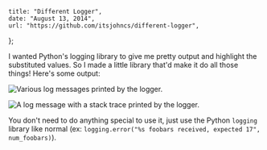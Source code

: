     title: "Different Logger",
    date: "August 13, 2014",
    url: "https://github.com/itsjohncs/different-logger",
};

I wanted Python's logging library to give me pretty output and highlight the substituted values. So I made a little library that'd make it do all those things! Here's some output:

<img
    src="/images/different-logger-messages.png"
    alt="Various log messages printed by the logger."
/>

<img
    src="/images/different-logger-exception.png"
    alt="A log message with a stack trace printed by the logger."
/>

You don't need to do anything special to use it, just use the Python `logging` library like normal (ex: `logging.error("%s foobars received, expected 17", num_foobars)`).
